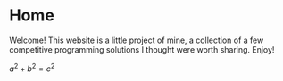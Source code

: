 # Home
Welcome! This website is a little project of mine, a collection of a few competitive programming solutions I thought were worth sharing. Enjoy!

$a^2 + b^2 = c^2$